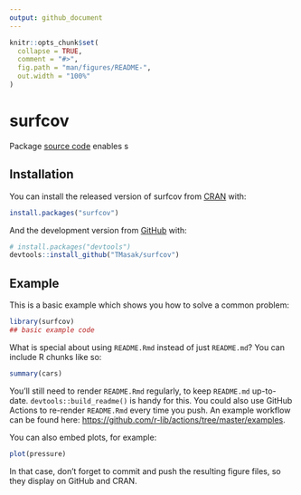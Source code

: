 ```yaml
---
output: github_document
---
```


<!-- README.md is generated from README.Rmd. Please edit that file -->

```r
knitr::opts_chunk$set(
  collapse = TRUE,
  comment = "#>",
  fig.path = "man/figures/README-",
  out.width = "100%"
)
```

# surfcov

<!-- badges: start -->
<!-- badges: end -->

Package [source code](sufrcov) enables s

## Installation

You can install the released version of surfcov from [CRAN](https://CRAN.R-project.org) with:

``` r
install.packages("surfcov")
```

And the development version from [GitHub](https://github.com/) with:

``` r
# install.packages("devtools")
devtools::install_github("TMasak/surfcov")
```
## Example

This is a basic example which shows you how to solve a common problem:

```r
library(surfcov)
## basic example code
```

What is special about using `README.Rmd` instead of just `README.md`? You can include R chunks like so:

```r
summary(cars)
```

You'll still need to render `README.Rmd` regularly, to keep `README.md` up-to-date. `devtools::build_readme()` is handy for this. You could also use GitHub Actions to re-render `README.Rmd` every time you push. An example workflow can be found here: <https://github.com/r-lib/actions/tree/master/examples>.

You can also embed plots, for example:

```r
plot(pressure)
```

In that case, don't forget to commit and push the resulting figure files, so they display on GitHub and CRAN.
